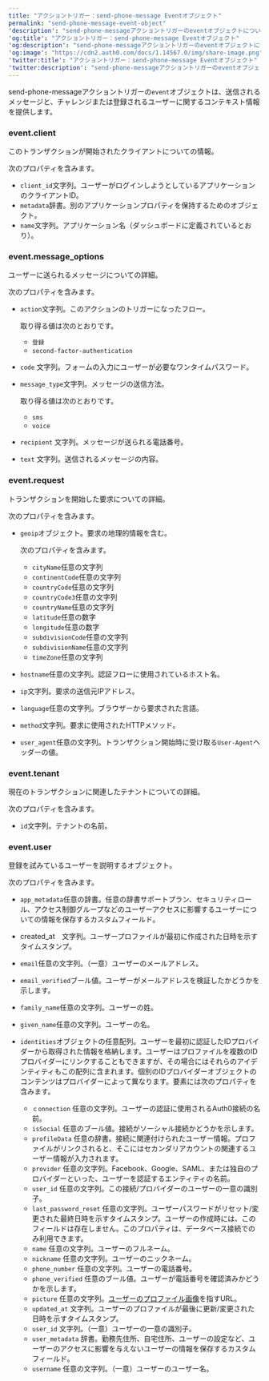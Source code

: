 ---
title: "アクショントリガー：send-phone-message Eventオブジェクト"
permalink: "send-phone-message-event-object"
'description': "send-phone-messageアクショントリガーのeventオブジェクトについて説明します。このオブジェクトは、送信されるメッセージと、チャレンジまたは登録されるユーザーに関するコンテキスト情報を提供します。"
'og:title': "アクショントリガー：send-phone-message Eventオブジェクト"
'og:description': "send-phone-messageアクショントリガーのeventオブジェクトについて説明します。このオブジェクトは、送信されるメッセージと、チャレンジまたは登録されるユーザーに関するコンテキスト情報を提供します。"
'og:image': "https://cdn2.auth0.com/docs/1.14567.0/img/share-image.png"
'twitter:title': "アクショントリガー：send-phone-message Eventオブジェクト"
'twitter:description': "send-phone-messageアクショントリガーのeventオブジェクトについて説明します。このオブジェクトは、送信されるメッセージと、チャレンジまたは登録されるユーザーに関するコンテキスト情報を提供します。"
---

send-phone-messageアクショントリガーの`event`オブジェクトは、送信されるメッセージと、チャレンジまたは登録されるユーザーに関するコンテキスト情報を提供します。

### event.client

このトランザクションが開始されたクライアントについての情報。

次のプロパティを含みます。

* `client_id`文字列。ユーザーがログインしようとしているアプリケーションのクライアントID。
* `metadata`辞書。別のアプリケーションプロパティを保持するためのオブジェクト。
* `name`文字列。アプリケーション名（ダッシュボードに定義されているとおり）。

### event.message_options

ユーザーに送られるメッセージについての詳細。

次のプロパティを含みます。

* `action`文字列。このアクションのトリガーになったフロー。

  取り得る値は次のとおりです。

  + `登録`
  + `second-factor-authentication`
* `code` 文字列。フォームの入力にユーザーが必要なワンタイムパスワード。
* `message_type`文字列。メッセージの送信方法。

  取り得る値は次のとおりです。

  + `sms`
  + `voice`
* `recipient` 文字列。メッセージが送られる電話番号。
* `text` 文字列。送信されるメッセージの内容。

### event.request

トランザクションを開始した要求についての詳細。

次のプロパティを含みます。

* `geoip`オブジェクト。要求の地理的情報を含む。

  次のプロパティを含みます。

  + `cityName`任意の文字列
  + `continentCode`任意の文字列
  + `countryCode`任意の文字列
  + `countryCode3`任意の文字列
  + `countryName`任意の文字列
  + `latitude`任意の数字
  + `longitude`任意の数字
  + `subdivisionCode`任意の文字列
  + `subdivisionName`任意の文字列
  + `timeZone`任意の文字列
* `hostname`任意の文字列。認証フローに使用されているホスト名。
* `ip`文字列。要求の送信元IPアドレス。
* `language`任意の文字列。ブラウザーから要求された言語。
* `method`文字列。要求に使用されたHTTPメソッド。
* `user_agent`任意の文字列。トランザクション開始時に受け取る`User-Agent`ヘッダーの値。

### event.tenant

現在のトランザクションに関連したテナントについての詳細。

次のプロパティを含みます。

* `id`文字列。テナントの名前。

### event.user

登録を試みているユーザーを説明するオブジェクト。

次のプロパティを含みます。

* `app_metadata`任意の辞書。任意の辞書サポートプラン、セキュリティロール、アクセス制御グループなどのユーザーアクセスに影響するユーザーについての情報を保存するカスタムフィールド。
* created_at　文字列。ユーザープロファイルが最初に作成された日時を示すタイムスタンプ。
* `email`任意の文字列。（一意）ユーザーのメールアドレス。
* `email_verified`ブール値。ユーザーがメールアドレスを検証したかどうかを示します。
* `family_name`任意の文字列。ユーザーの姓。
* `given_name`任意の文字列。ユーザーの名。
* `identities`オブジェクトの任意配列。ユーザーを最初に認証したIDプロバイダーから取得された情報を格納します。ユーザーはプロファイルを複数のIDプロバイダーにリンクすることもできますが、その場合にはそれらのアイデンティティもこの配列に含まれます。個別のIDプロバイダーオブジェクトのコンテンツはプロバイダーによって異なります。要素には次のプロパティを含みます。

  + `ｃonnection` 任意の文字列。ユーザーの認証に使用されるAuth0接続の名前。
  + `isSocial` 任意のブール値。接続がソーシャル接続かどうかを示します。
  + `profileData` 任意の辞書。接続に関連付けられたユーザー情報。プロファイルがリンクされると、そこにはセカンダリアカウントの関連するユーザー情報が入力されます。
  + `provider` 任意の文字列。Facebook、Google、SAML、または独自のプロバイダーといった、ユーザーを認証するエンティティの名前。
  + `user_id` 任意の文字列。この接続/プロバイダーのユーザーの一意の識別子。
  + `last_password_reset` 任意の文字列。ユーザーパスワードがリセット/変更された最終日時を示すタイムスタンプ。ユーザーの作成時には、このフィールドは存在しません。このプロパティは、データベース接続でのみ利用できます。
  + `name` 任意の文字列。ユーザーのフルネーム。
  + `nickname` 任意の文字列。ユーザーのニックネーム。
  + `phone_number` 任意の文字列。ユーザーの電話番号。
  + `phone_verified` 任意のブール値。ユーザーが電話番号を確認済みかどうかを示します。
  + `picture` 任意の文字列。[ユーザーのプロファイル画像](https://auth0.com/docs/users/change-user-picture)を指すURL。
  + `updated_at` 文字列。ユーザーのプロファイルが最後に更新/変更された日時を示すタイムスタンプ。
  + `user_id` 文字列。（一意）ユーザーの一意の識別子。
  + `user_metadata` 辞書。勤務先住所、自宅住所、ユーザーの設定など、ユーザーのアクセスに影響を与えないユーザーの情報を保存するカスタムフィールド。
  + `username` 任意の文字列。（一意）ユーザーのユーザー名。